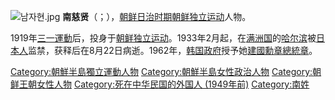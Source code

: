 [[File:남자현.jpg|thumb]]
'''南慈贤'''（{{lang-ko|남자현}}；{{bd|1872年|12月7日|1933年|8月22日|catIdx=N}}），[[朝鲜日治时期|朝鲜日治时期]][[朝鲜独立运动|朝鲜独立运动]]人物。

1919年[[三一運動|三一運動]]后，投身于[[朝鲜独立运动|朝鲜独立运动]]。1933年2月起，在[[满洲国|满洲国]]的[[哈尔滨|哈尔滨]]被[[日本人|日本人]]监禁，获释后在8月22日病逝。1962年，[[韩国政府|韩国政府]]授予她[[建國勳章|建國勳章總統章]]。

{{朝鲜半岛人物小作品}}
[[Category:朝鮮半島獨立運動人物|Category:朝鮮半島獨立運動人物]]
[[Category:朝鮮半島女性政治人物|Category:朝鮮半島女性政治人物]]
[[Category:朝鲜王朝女性人物|Category:朝鲜王朝女性人物]]
[[Category:死在中华民国的外国人_(1949年前)|Category:死在中华民国的外国人 (1949年前)]]
[[Category:南姓|Category:南姓]]